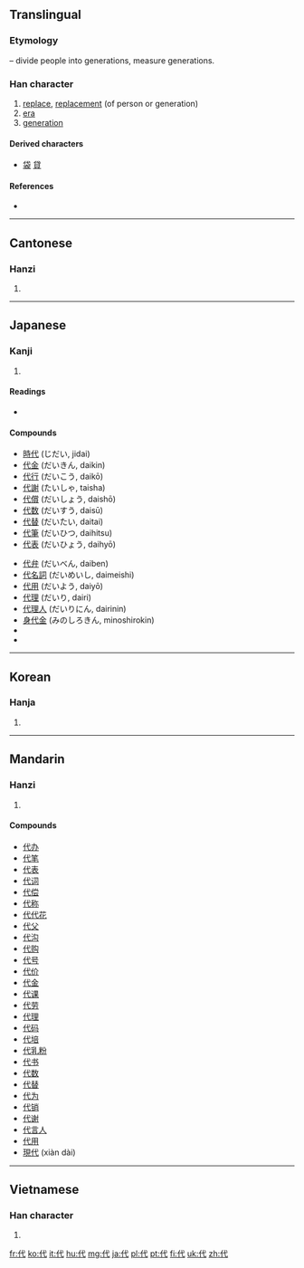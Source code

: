 {{also|付|伐}}
==Translingual==
{{stroke order|strokes=5}}

===Etymology===
{{Han compound|人|alt1=亻|t1=person|弋|t2=divide, measure|ls=ic}} – divide people into generations, measure generations.

===Han character===
{{Han char|rn=9|rad=人|as=03|sn=5|four=2324<sub>0</sub>|canj=人戈心 (OIP)}}

# [[replace]], [[replacement]] (of person or generation)
# [[era]]
# [[generation]]

====Derived characters====
* [[袋]] [[貸]]

====References====
* {{Han ref|kx=0093.110|dkj=00386|dj=0197.070|hdz=10113.050|uh=4EE3|ud=20195|bh=A54E|bd=42318}}

----

==Cantonese==

===Hanzi===
{{yue-hanzi|jyut=|y=[[doi6]]}}

# {{defn|lang=yue|sort=人03}}

----

==Japanese==

===Kanji===
{{ja-kanji|grade=3|rs=人03}}

# {{defn|lang=ja|sort=人03}}

====Readings====
* {{ja-readings|on=ダイ (dai), タイ (tai)|kun=[[かわる]] (kawaru), [[よ]] (yo), [[しろ]] (shiro)}}

====Compounds====
{{top2}}
* [[時代]] (じだい, jidai)
* [[代金]] (だいきん, daikin)
* [[代行]] (だいこう, daikō)
* [[代謝]] (たいしゃ, taisha)
* [[代償]] (だいしょう, daishō)
* [[代数]] (だいすう, daisū)
* [[代替]] (だいたい, daitai)
* [[代筆]] (だいひつ, daihitsu)
* [[代表]] (だいひょう, daihyō)
{{mid2}}
* [[代弁]] (だいべん, daiben)
* [[代名詞]] (だいめいし, daimeishi)
* [[代用]] (だいよう, daiyō)
* [[代理]] (だいり, dairi)
* [[代理人]] (だいりにん, dairinin)
* [[身代金]] (みのしろきん, minoshirokin)
* {{term|現代||the present day, modern times|tr=[[げんだい]], [[gendai]]|lang=ja|sc=Jpan}}
* {{term|近代||modern times|tr=[[きんだい]], [[kindai]]|lang=ja|sc=Jpan}}
{{bottom}}

----

==Korean==

===Hanja===
{{ko-hanja|hangeul=대|rv=dae|mr=tae}}

# {{defn|lang=ko|sort=人03}}

----

==Mandarin==

===Hanzi===
{{cmn-hanzi|pin=[[dài]] ([[dai4]])|wg=tai<sup>4</sup>}}

# {{defn|lang=cmn|sort=人03}}

====Compounds====
* [[代办]]
* [[代笔]]
* [[代表]]
* [[代词]]
* [[代偿]]
* [[代称]]
* [[代代花]]
* [[代父]]
* [[代沟]]
* [[代购]]
* [[代号]]
* [[代价]]
* [[代金]]
* [[代课]]
* [[代劳]]
* [[代理]]
* [[代码]]
* [[代培]]
* [[代乳粉]]
* [[代书]]
* [[代数]]
* [[代替]]
* [[代为]]
* [[代销]]
* [[代谢]]
* [[代言人]]
* [[代用]]
* [[現代]] (xiàn dài)

----

==Vietnamese==

===Han character===
{{vi-hantu|[[đại]], [[đời]], [[rượi]], [[đãi]]|rs=人03}}

# {{defn|lang=vi|sort=人03}}

[[fr:代]]
[[ko:代]]
[[it:代]]
[[hu:代]]
[[mg:代]]
[[ja:代]]
[[pl:代]]
[[pt:代]]
[[fi:代]]
[[uk:代]]
[[zh:代]]